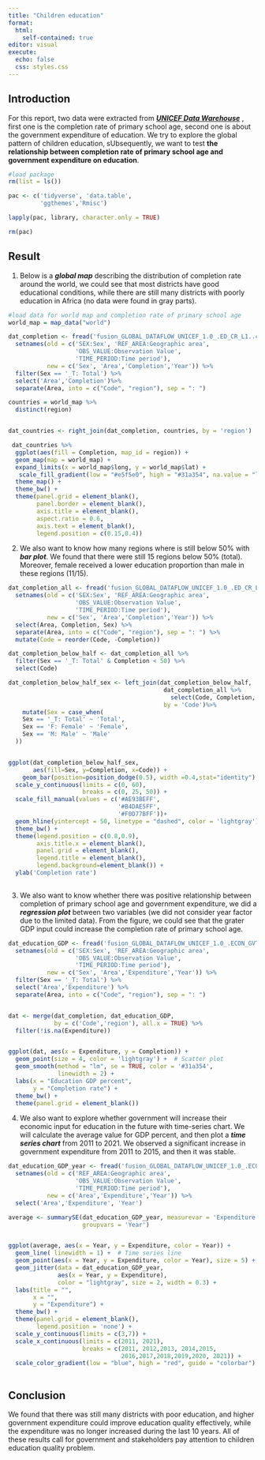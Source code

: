 ---
title: "Children education"
format: 
  html:
    self-contained: true
editor: visual
execute:
  echo: false
  css: styles.css
---

## Introduction

For this report, two data were extracted from [***UNICEF Data Warehouse***](https://data.unicef.org/dv_index/) , first one is the completion rate of primary school age, second one is about the government expenditure of education. We try to explore the global pattern of children education, sUbsequently, we want to test **the relationship between completion rate of primary school age and government expenditure on education**.

```{r, warning=FALSE, message=FALSE,include=FALSE}
#load package
rm(list = ls())

pac <- c('tidyverse', 'data.table', 
         'ggthemes','Rmisc')

lapply(pac, library, character.only = TRUE)

rm(pac)
```

## Result

1.  Below is a ***global map*** describing the distribution of completion rate around the world, we could see that most districts have good educational conditions, while there are still many districts with poorly education in Africa [(no data were found in gray parts)]{style="font-size: 14px;"}.

```{r, warning=FALSE, message=FALSE}
#load data for world map and completion rate of primary school age
world_map = map_data("world")

dat_completion <- fread('fusion_GLOBAL_DATAFLOW_UNICEF_1.0_.ED_CR_L1..csv') %>% 
  setnames(old = c('SEX:Sex', 'REF_AREA:Geographic area',
                   'OBS_VALUE:Observation Value', 
                   'TIME_PERIOD:Time period'), 
           new = c('Sex', 'Area','Completion','Year')) %>% 
  filter(Sex == '_T: Total') %>% 
  select('Area','Completion')%>% 
  separate(Area, into = c("Code", "region"), sep = ": ")

countries = world_map %>% 
  distinct(region) 


dat_countries <- right_join(dat_completion, countries, by = 'region')

 dat_countries %>% 
  ggplot(aes(fill = Completion, map_id = region)) +
  geom_map(map = world_map) +
  expand_limits(x = world_map$long, y = world_map$lat) +
   scale_fill_gradient(low = "#e5f5e0", high = "#31a354", na.value = "lightgrey")+
  theme_map() +
  theme_bw() +
  theme(panel.grid = element_blank(),
        panel.border = element_blank(),
        axis.title = element_blank(),
        aspect.ratio = 0.6,
        axis.text = element_blank(),
        legend.position = c(0.15,0.4))

```

2.  We also want to know how many regions where is still below 50% with ***bar plot***. We found that there were still 15 regions below 50% (total). Moreover, female received a lower education proportion than male in these regions (11/15).

```{r}
dat_completion_all <- fread('fusion_GLOBAL_DATAFLOW_UNICEF_1.0_.ED_CR_L1..csv') %>%
  setnames(old = c('SEX:Sex', 'REF_AREA:Geographic area',
                   'OBS_VALUE:Observation Value', 
                   'TIME_PERIOD:Time period'), 
           new = c('Sex', 'Area','Completion','Year')) %>%
  select(Area, Completion, Sex) %>%
  separate(Area, into = c("Code", "region"), sep = ": ") %>%
  mutate(Code = reorder(Code, -Completion))

dat_completion_below_half <- dat_completion_all %>%
  filter(Sex == '_T: Total' & Completion < 50) %>%
  select(Code) 

dat_completion_below_half_sex <- left_join(dat_completion_below_half,
                                            dat_completion_all %>% 
                                              select(Code, Completion, Sex),
                                            by = 'Code')%>% 
    mutate(Sex = case_when(
    Sex == '_T: Total' ~ 'Total',
    Sex == 'F: Female' ~ 'Female',
    Sex == 'M: Male' ~ 'Male'
  ))


ggplot(dat_completion_below_half_sex, 
       aes(fill=Sex, y=Completion, x=Code)) + 
    geom_bar(position=position_dodge(0.5), width =0.4,stat="identity") +
  scale_y_continuous(limits = c(0, 60), 
                     breaks = c(0, 25, 50)) +
  scale_fill_manual(values = c('#AE93BEFF',
                               '#B4DAE5FF',
                               '#F0D77BFF'))+
  geom_hline(yintercept = 50, linetype = "dashed", color = 'lightgray') +
  theme_bw() +
  theme(legend.position = c(0.8,0.9),
        axis.title.x = element_blank(),
        panel.grid = element_blank(),
        legend.title = element_blank(),
        legend.background=element_blank()) +
  ylab('Completion rate') 
  
```

3.  We also want to know whether there was positive relationship between completion of primary school age and government expenditure, we did a ***regression plot*** between two variables (we did not consider year factor due to the limited data). From the figure, we could see that the grater GDP input could increase the completion rate of primary school age.

```{r, message=FALSE}
dat_education_GDP <- fread('fusion_GLOBAL_DATAFLOW_UNICEF_1.0_.ECON_GVT_EDU_EXP_PTGDP..csv') %>% 
  setnames(old = c('SEX:Sex', 'REF_AREA:Geographic area',
                   'OBS_VALUE:Observation Value', 
                   'TIME_PERIOD:Time period'), 
           new = c('Sex', 'Area','Expenditure','Year')) %>% 
  filter(Sex == '_T: Total') %>% 
  select('Area','Expenditure') %>% 
  separate(Area, into = c("Code", "region"), sep = ": ")


dat <- merge(dat_completion, dat_education_GDP, 
             by = c('Code','region'), all.x = TRUE) %>% 
  filter(!is.na(Expenditure))


ggplot(dat, aes(x = Expenditure, y = Completion)) +
  geom_point(size = 4, color = 'lightgray') +  # Scatter plot
  geom_smooth(method = "lm", se = TRUE, color = '#31a354',
              linewidth = 2) +
  labs(x = "Education GDP percent",
       y = "Completion rate") +
  theme_bw() +
  theme(panel.grid = element_blank())

```

4.  We also want to explore whether government will increase their economic input for education in the future with time-series chart. We will calculate the average value for GDP percent, and then plot a ***time series chart*** from 2011 to 2021. We observed a significant increase in government expenditure from 2011 to 2015, and then it was stable.

```{r, warning=FALSE}
dat_education_GDP_year <- fread('fusion_GLOBAL_DATAFLOW_UNICEF_1.0_.ECON_GVT_EDU_EXP_PTGDP..csv')%>% 
  setnames(old = c('REF_AREA:Geographic area',
                   'OBS_VALUE:Observation Value', 
                   'TIME_PERIOD:Time period'), 
           new = c('Area','Expenditure','Year')) %>% 
  select('Area','Expenditure', 'Year')

average <- summarySE(dat_education_GDP_year, measurevar = 'Expenditure',
                     groupvars = 'Year')


ggplot(average, aes(x = Year, y = Expenditure, color = Year)) +
  geom_line( linewidth = 1) +  # Time series line
  geom_point(aes(x = Year, y = Expenditure, color = Year), size = 5) +
  geom_jitter(data = dat_education_GDP_year, 
              aes(x = Year, y = Expenditure), 
              color = "lightgray", size = 2, width = 0.3) +
  labs(title = "",
       x = "",
       y = "Expenditure") +
  theme_bw() +
  theme(panel.grid = element_blank(),
        legend.position = 'none') +
  scale_y_continuous(limits = c(3,7)) +
  scale_x_continuous(limits = c(2011, 2021),
                     breaks = c(2011, 2012,2013, 2014,2015,
                                2016,2017,2018,2019,2020, 2021)) +
  scale_color_gradient(low = "blue", high = "red", guide = "colorbar")
  

```

## Conclusion

We found that there was still many districts with poor education, and higher government expenditure could improve education quality effectively, while the expenditure was no longer increased during the last 10 years. All of these results call for government and stakeholders pay attention to children education quality problem.
